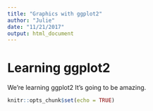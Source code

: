 ```yaml
---
title: "Graphics with ggplot2"
author: "Julie"
date: "11/21/2017"
output: html_document
---
```


# Learning ggplot2

We're learning ggplot2 It's going to be amazing. 

```r
knitr::opts_chunk$set(echo = TRUE)
```


